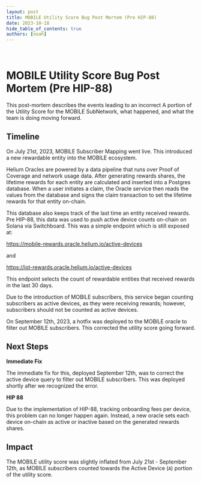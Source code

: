 ```yaml
---
layout: post
title: MOBILE Utility Score Bug Post Mortem (Pre HIP-88)
date: 2023-10-18
hide_table_of_contents: true
authors: [noah]
---
```


&nbsp;

# MOBILE Utility Score Bug Post Mortem (Pre HIP-88)

This post-mortem describes the events leading to an incorrect A portion of the Utility Score for the
MOBILE SubNetwork, what happened, and what the team is doing moving forward.

<!--truncate-->

## Timeline

On July 21st, 2023, MOBILE Subscriber Mapping went live. This introduced a new rewardable entity
into the MOBILE ecosystem.

Helium Oracles are powered by a data pipeline that runs over Proof of Coverage and network usage
data. After generating rewards shares, the lifetime rewards for each entity are calculated and
inserted into a Postgres database. When a user initiates a claim, the Oracle service then reads the
values from the database and signs the claim transaction to set the lifetime rewards for that entity
on-chain.

This database also keeps track of the last time an entity received rewards. Pre HIP-88, this data
was used to push active device counts on-chain on Solana via Switchboard. This was a simple endpoint
which is still exposed at:

https://mobile-rewards.oracle.helium.io/active-devices

and

https://iot-rewards.oracle.helium.io/active-devices

This endpoint selects the count of rewardable entities that received rewards in the last 30 days.

Due to the introduction of MOBILE subscribers, this service began counting subscribers as active
devices, as they were receiving rewards; however, subscribers should not be counted as active
devices.

On September 12th, 2023, a hotfix was deployed to the MOBILE oracle to filter out MOBILE
subscribers. This corrected the utility score going forward.

## Next Steps

**Immediate Fix**

The immediate fix for this, deployed September 12th, was to correct the active device query to
filter out MOBILE subscribers. This was deployed shortly after we recognized the error.

**HIP 88**

Due to the implementation of HIP-88, tracking onboarding fees per device, this problem can no longer
happen again. Instead, a new oracle sets each device on-chain as active or inactive based on the
generated rewards shares.

## Impact

The MOBILE utility score was slightly inflated from July 21st - September 12th, as MOBILE
subscribers counted towards the Active Device (`A`) portion of the utility score.

